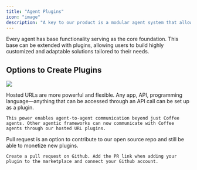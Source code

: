```yaml
---
title: "Agent Plugins"
icon: "image"
description: "A key to our product is a modular agent system that allows for complete control over agent functionality through the use of plugins. Users can buy and sell new agent functionality through over plugin marketplace. "
---
```


Every agent has base functionality serving as the core foundation. This base can be extended with plugins, allowing users to build highly customized and adaptable solutions tailored to their needs.

## Options to Create Plugins

![](/plugins.png)

<Steps>
  <Step title="Self Hosted URLs">
    Hosted URLs are more powerful and flexible. Any app, API, programming language—anything that can be accessed through an API call can be set up as a plugin.

    This power enables agent-to-agent communication beyond just Coffee agents. Other agentic frameworks can now communicate with Coffee agents through our hosted URL plugins.
  </Step>

  <Step title="Linking a Github Pull Request">
    Pull request is an option to contribute to our open source repo and still be able to monetize new plugins.

    Create a pull request on Github. Add the PR link when adding your plugin to the marketplace and connect your Github account.
  </Step>
</Steps>

##